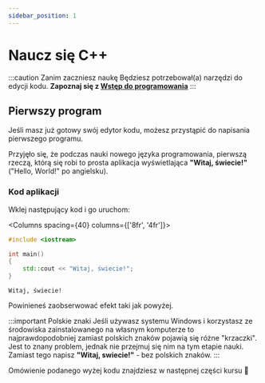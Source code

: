 ```yaml
---
sidebar_position: 1
---
```



# Naucz się C++

:::caution Zanim zaczniesz naukę
Będziesz potrzebował(a) narzędzi do edycji kodu.
<b>Zapoznaj się z <a href="./programming-intro">Wstęp do programowania</a></b>
:::

## Pierwszy program

Jeśli masz już gotowy swój edytor kodu, możesz przystąpić do napisania pierwszego programu.

Przyjęło się, że podczas nauki nowego języka programowania, pierwszą rzeczą, którą się robi
to prosta aplikacja wyświetlająca **"Witaj, świecie!"** ("Hello, World!" po angielsku).

### Kod aplikacji

Wklej następujący kod i go uruchom:




<Columns spacing={40} columns={['8fr', '4fr']}>
<div>

```cpp title="main.cpp"
#include <iostream>

int main()
{
	std::cout << "Witaj, świecie!";
}
```

</div>

<div>

```plaintext title="Wynik (konsola)"
Witaj, świecie!
```

</div>
</Columns>


Powinieneś zaobserwować efekt taki jak powyżej.

:::important Polskie znaki
Jeśli używasz systemu Windows i korzystasz ze środowiska zainstalowanego na własnym komputerze
to najprawdopodobniej zamiast polskich znaków pojawią się różne "krzaczki".
Jest to znany problem, jednak nie przejmuj się nim na tym etapie nauki.
Zamiast tego napisz **"Witaj, swiecie!"** - bez polskich znaków.
:::

Omówienie podanego wyżej kodu znajdziesz w następnej części kursu 🙂

